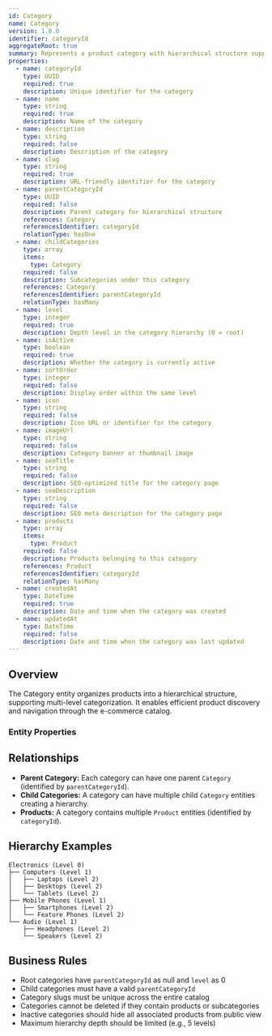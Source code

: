 ```yaml
---
id: Category
name: Category
version: 1.0.0
identifier: categoryId
aggregateRoot: true
summary: Represents a product category with hierarchical structure support.
properties:
  - name: categoryId
    type: UUID
    required: true
    description: Unique identifier for the category
  - name: name
    type: string
    required: true
    description: Name of the category
  - name: description
    type: string
    required: false
    description: Description of the category
  - name: slug
    type: string
    required: true
    description: URL-friendly identifier for the category
  - name: parentCategoryId
    type: UUID
    required: false
    description: Parent category for hierarchical structure
    references: Category
    referencesIdentifier: categoryId
    relationType: hasOne
  - name: childCategories
    type: array
    items:
      type: Category
    required: false
    description: Subcategories under this category
    references: Category
    referencesIdentifier: parentCategoryId
    relationType: hasMany
  - name: level
    type: integer
    required: true
    description: Depth level in the category hierarchy (0 = root)
  - name: isActive
    type: boolean
    required: true
    description: Whether the category is currently active
  - name: sortOrder
    type: integer
    required: false
    description: Display order within the same level
  - name: icon
    type: string
    required: false
    description: Icon URL or identifier for the category
  - name: imageUrl
    type: string
    required: false
    description: Category banner or thumbnail image
  - name: seoTitle
    type: string
    required: false
    description: SEO-optimized title for the category page
  - name: seoDescription
    type: string
    required: false
    description: SEO meta description for the category page
  - name: products
    type: array
    items:
      type: Product
    required: false
    description: Products belonging to this category
    references: Product
    referencesIdentifier: categoryId
    relationType: hasMany
  - name: createdAt
    type: DateTime
    required: true
    description: Date and time when the category was created
  - name: updatedAt
    type: DateTime
    required: false
    description: Date and time when the category was last updated
---
```


## Overview

The Category entity organizes products into a hierarchical structure, supporting multi-level categorization. It enables efficient product discovery and navigation through the e-commerce catalog.

### Entity Properties
<EntityPropertiesTable />

## Relationships

* **Parent Category:** Each category can have one parent `Category` (identified by `parentCategoryId`).
* **Child Categories:** A category can have multiple child `Category` entities creating a hierarchy.
* **Products:** A category contains multiple `Product` entities (identified by `categoryId`).

## Hierarchy Examples

```
Electronics (Level 0)
├── Computers (Level 1)
│   ├── Laptops (Level 2)
│   ├── Desktops (Level 2)
│   └── Tablets (Level 2)
├── Mobile Phones (Level 1)
│   ├── Smartphones (Level 2)
│   └── Feature Phones (Level 2)
└── Audio (Level 1)
    ├── Headphones (Level 2)
    └── Speakers (Level 2)
```

## Business Rules

* Root categories have `parentCategoryId` as null and `level` as 0
* Child categories must have a valid `parentCategoryId`
* Category slugs must be unique across the entire catalog
* Categories cannot be deleted if they contain products or subcategories
* Inactive categories should hide all associated products from public view
* Maximum hierarchy depth should be limited (e.g., 5 levels)